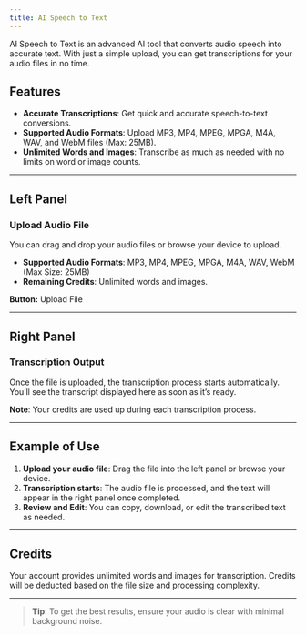 ```yaml
---
title: AI Speech to Text
---
```



AI Speech to Text is an advanced AI tool that converts audio speech into accurate text. With just a simple upload, you can get transcriptions for your audio files in no time.

## Features

- **Accurate Transcriptions**: Get quick and accurate speech-to-text conversions.
- **Supported Audio Formats**: Upload MP3, MP4, MPEG, MPGA, M4A, WAV, and WebM files (Max: 25MB).
- **Unlimited Words and Images**: Transcribe as much as needed with no limits on word or image counts.

---

## Left Panel

### Upload Audio File

You can drag and drop your audio files or browse your device to upload.

- **Supported Audio Formats**: MP3, MP4, MPEG, MPGA, M4A, WAV, WebM (Max Size: 25MB)
- **Remaining Credits**: Unlimited words and images.

**Button:** Upload File

---

## Right Panel

### Transcription Output

Once the file is uploaded, the transcription process starts automatically. You’ll see the transcript displayed here as soon as it’s ready.

**Note**: Your credits are used up during each transcription process.

---

## Example of Use

1. **Upload your audio file**: Drag the file into the left panel or browse your device.
2. **Transcription starts**: The audio file is processed, and the text will appear in the right panel once completed.
3. **Review and Edit**: You can copy, download, or edit the transcribed text as needed.

---

## Credits

Your account provides unlimited words and images for transcription. Credits will be deducted based on the file size and processing complexity.

---

> **Tip**: To get the best results, ensure your audio is clear with minimal background noise.

